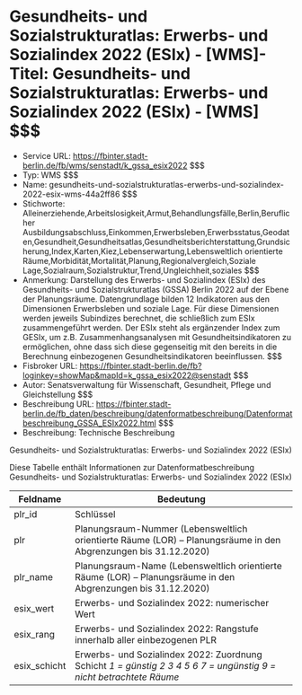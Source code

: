 # Gesundheits- und Sozialstrukturatlas: Erwerbs- und Sozialindex 2022 (ESIx) - [WMS]- Titel: Gesundheits- und Sozialstrukturatlas: Erwerbs- und Sozialindex 2022 (ESIx) - [WMS] $$$
- Service URL: https://fbinter.stadt-berlin.de/fb/wms/senstadt/k_gssa_esix2022 $$$
- Typ: WMS $$$
- Name: gesundheits-und-sozialstrukturatlas-erwerbs-und-sozialindex-2022-esix-wms-44a2ff86 $$$
- Stichworte: Alleinerziehende,Arbeitslosigkeit,Armut,Behandlungsfälle,Berlin,Beruflicher Ausbildungsabschluss,Einkommen,Erwerbsleben,Erwerbsstatus,Geodaten,Gesundheit,Gesundheitsatlas,Gesundheitsberichterstattung,Grundsicherung,Index,Karten,Kiez,Lebenserwartung,Lebensweltlich orientierte Räume,Morbidität,Mortalität,Planung,Regionalvergleich,Soziale Lage,Sozialraum,Sozialstruktur,Trend,Ungleichheit,soziales $$$
- Anmerkung: Darstellung des Erwerbs- und Sozialindex (ESIx) des Gesundheits- und Sozialstrukturatlas (GSSA) Berlin 2022 auf der Ebene der Planungsräume. Datengrundlage bilden 12 Indikatoren aus den Dimensionen Erwerbsleben und soziale Lage. Für diese Dimensionen werden jeweils Subindizes berechnet, die schließlich zum ESIx zusammengeführt werden. Der ESIx steht als ergänzender Index zum GESIx, um z.B. Zusammenhangsanalysen mit Gesundheitsindikatoren zu ermöglichen, ohne dass sich diese gegenseitig mit den bereits in die Berechnung einbezogenen Gesundheitsindikatoren beeinflussen. $$$
- Fisbroker URL: https://fbinter.stadt-berlin.de/fb?loginkey=showMap&mapId=k_gssa_esix2022@senstadt $$$
- Autor: Senatsverwaltung für Wissenschaft, Gesundheit, Pflege und Gleichstellung $$$
- Beschreibung URL: https://fbinter.stadt-berlin.de/fb_daten/beschreibung/datenformatbeschreibung/Datenformatbeschreibung_GSSA_ESIx2022.html $$$
- Beschreibung: Technische Beschreibung 

Gesundheits- und Sozialstrukturatlas: Erwerbs- und Sozialindex 2022 (ESIx)

Diese Tabelle enthält Informationen zur Datenformatbeschreibung Gesundheits- und Sozialstrukturatlas: Erwerbs- und Sozialindex 2022 (ESIx)

| Feldname      | Bedeutung                                                                                                                        |
| ------------- | -------------------------------------------------------------------------------------------------------------------------------- |
| plr\_id       | Schlüssel                                                                                                                        |
| plr           | Planungsraum-Nummer (Lebensweltlich orientierte Räume (LOR) – Planungsräume in den Abgrenzungen bis 31.12.2020)                  |
| plr\_name     | Planungsraum-Name (Lebensweltlich orientierte Räume (LOR) – Planungsräume in den Abgrenzungen bis 31.12.2020)                    |
| esix\_wert    | Erwerbs- und Sozialindex 2022: numerischer Wert                                                                                  |
| esix\_rang    | Erwerbs- und Sozialindex 2022: Rangstufe innerhalb aller einbezogenen PLR                                                        |
| esix\_schicht | Erwerbs- und Sozialindex 2022: Zuordnung Schicht _1 = günstig_ _2_ _3_ _4_ _5_ _6_ _7 = ungünstig_ _9 = nicht betrachtete Räume_ | $$$
